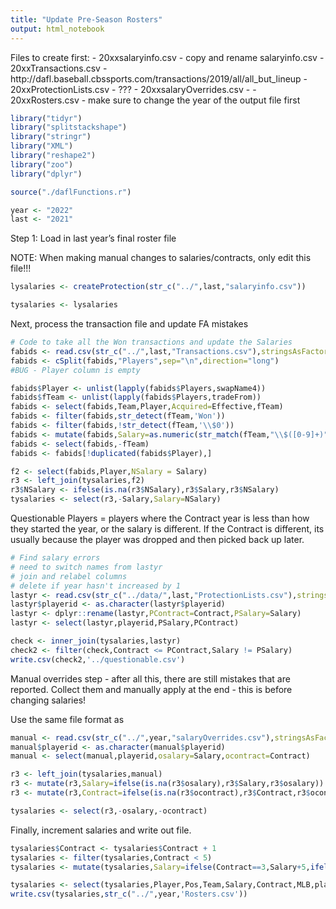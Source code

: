 ---
title: "Update Pre-Season Rosters"
output: html_notebook
---

Files to create first:
- 20xxsalaryinfo.csv - copy and rename salaryinfo.csv
- 20xxTransactions.csv - http://dafl.baseball.cbssports.com/transactions/2019/all/all_but_lineup
- 20xxProtectionLists.csv - ???
- 20xxsalaryOverrides.csv - 
- 20xxRosters.csv - make sure to change the year of the output file first




```{r}
library("tidyr")
library("splitstackshape")
library("stringr")
library("XML")
library("reshape2")
library("zoo")
library("dplyr")

source("./daflFunctions.r")

year <- "2022"
last <- "2021"
```

Step 1:  Load in last year's final roster file

NOTE:  When making manual changes to salaries/contracts, only edit this file!!!
```{r}

lysalaries <- createProtection(str_c("../",last,"salaryinfo.csv"))

tysalaries <- lysalaries

```

Next, process the transaction file and update FA mistakes
```{r}
# Code to take all the Won transactions and update the Salaries
fabids <- read.csv(str_c("../",last,"Transactions.csv"),stringsAsFactors=FALSE)
fabids <- cSplit(fabids,"Players",sep="\n",direction="long")
#BUG - Player column is empty

fabids$Player <- unlist(lapply(fabids$Players,swapName4))
fabids$fTeam <- unlist(lapply(fabids$Players,tradeFrom))
fabids <- select(fabids,Team,Player,Acquired=Effective,fTeam)
fabids <- filter(fabids,str_detect(fTeam,'Won'))
fabids <- filter(fabids,!str_detect(fTeam,'\\$0'))
fabids <- mutate(fabids,Salary=as.numeric(str_match(fTeam,"\\$([0-9]+)")[,2]))
fabids <- select(fabids,-fTeam)
fabids <- fabids[!duplicated(fabids$Player),]

f2 <- select(fabids,Player,NSalary = Salary)
r3 <- left_join(tysalaries,f2)
r3$NSalary <- ifelse(is.na(r3$NSalary),r3$Salary,r3$NSalary)
tysalaries <- select(r3,-Salary,Salary=NSalary)

```

Questionable Players = players where the Contract year is less than how they started the year, or the salary is different.  If the Contract is different, its usually because the player was dropped and then picked back up later.
```{r}

# Find salary errors
# need to switch names from lastyr
# join and relabel columns
# delete if year hasn't increased by 1
lastyr <- read.csv(str_c("../data/",last,"ProtectionLists.csv"),stringsAsFactors=FALSE)
lastyr$playerid <- as.character(lastyr$playerid)
lastyr <- dplyr::rename(lastyr,PContract=Contract,PSalary=Salary)
lastyr <- select(lastyr,playerid,PSalary,PContract)

check <- inner_join(tysalaries,lastyr)
check2 <- filter(check,Contract <= PContract,Salary != PSalary)
write.csv(check2,'../questionable.csv')

```

Manual overrides step - after all this, there are still mistakes that are reported.  Collect them and manually apply at the end - this is before changing salaries!

Use the same file format as 
```{r}
manual <- read.csv(str_c("../",year,"salaryOverrides.csv"),stringsAsFactors=FALSE)
manual$playerid <- as.character(manual$playerid)
manual <- select(manual,playerid,osalary=Salary,ocontract=Contract)

r3 <- left_join(tysalaries,manual)
r3 <- mutate(r3,Salary=ifelse(is.na(r3$osalary),r3$Salary,r3$osalary))
r3 <- mutate(r3,Contract=ifelse(is.na(r3$ocontract),r3$Contract,r3$ocontract))

tysalaries <- select(r3,-osalary,-ocontract)


```


Finally, increment salaries and write out file.
```{r}

tysalaries$Contract <- tysalaries$Contract + 1
tysalaries <- filter(tysalaries,Contract < 5)
tysalaries <- mutate(tysalaries,Salary=ifelse(Contract==3,Salary+5,ifelse(Contract==4,Salary+10,Salary)))

tysalaries <- select(tysalaries,Player,Pos,Team,Salary,Contract,MLB,playerid)
write.csv(tysalaries,str_c("../",year,'Rosters.csv'))

```
